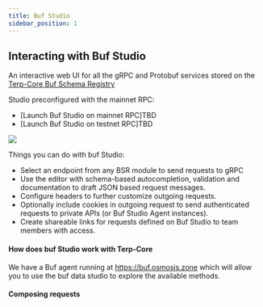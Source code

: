 ```yaml
---
title: Buf Studio
sidebar_position: 1
---
```


## Interacting with Buf Studio
An interactive web UI for all the gRPC and Protobuf services stored on the [Terp-Core Buf Schema Registry](https://buf.build/terpnetwork/terp-core)

Studio preconfigured with the mainnet RPC:
- [Launch Buf Studio on mainnet RPC]TBD
- [Launch Buf Studio on testnet RPC]TBD


![](../../assets/buf.png)

Things you can do with buf Studio: 
- Select an endpoint from any BSR module to send requests to  gRPC
- Use the editor with schema-based autocompletion, validation and documentation to draft JSON based request messages.
- Configure headers to further customize outgoing requests.
- Optionally include cookies in outgoing request to send authenticated requests to private APIs (or Buf Studio Agent instances).
- Create shareable links for requests defined on Buf Studio to team members with access.

#### How does buf Studio work with Terp-Core 

We have a Buf agent running at https://buf.osmosis.zone which will allow you to use the buf data studio to explore the available methods. 


#### Composing requests

